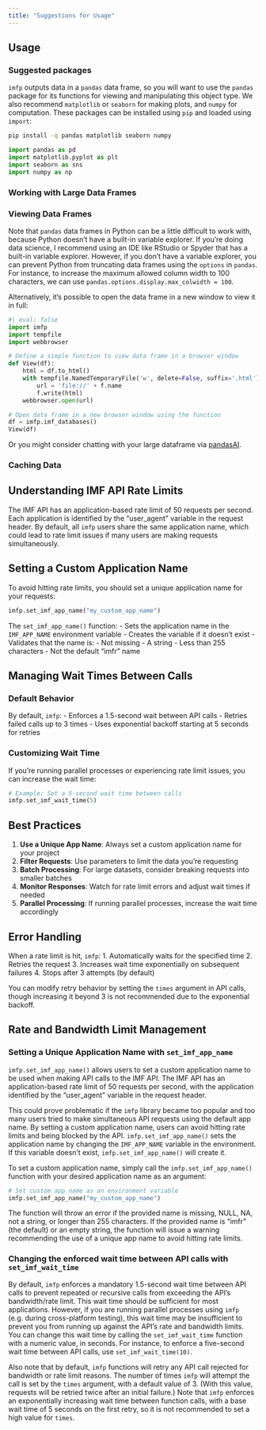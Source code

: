 ---
title: "Suggestions for Usage"
---

## Usage

### Suggested packages

`imfp` outputs data in a `pandas` data frame, so you will want to use the `pandas` package for its functions for viewing and manipulating this object type. We also recommend `matplotlib` or `seaborn` for making plots, and `numpy` for computation. These packages can be installed using `pip` and loaded using `import`:

```bash
pip install -q pandas matplotlib seaborn numpy
```

``` {python}
import pandas as pd
import matplotlib.pyplot as plt
import seaborn as sns
import numpy as np
```

### Working with Large Data Frames

### Viewing Data Frames

Note that `pandas` data frames in Python can be a little difficult to work with, because Python doesn't have a built-in variable explorer. If you're doing data science, I recommend using an IDE like RStudio or Spyder that has a built-in variable explorer. However, if you don't have a variable explorer, you can prevent Python from truncating data frames using the `options` in `pandas`. For instance, to increase the maximum allowed column width to 100 characters, we can use `pandas.options.display.max_colwidth = 100`.

Alternatively, it's possible to open the data frame in a new window to view it in full:

``` {python}
#| eval: false
import imfp
import tempfile
import webbrowser

# Define a simple function to view data frame in a browser window
def View(df):
    html = df.to_html()
    with tempfile.NamedTemporaryFile('w', delete=False, suffix='.html') as f:
        url = 'file://' + f.name
        f.write(html)
    webbrowser.open(url)

# Open data frame in a new browser window using the function
df = imfp.imf_databases()
View(df)
```

Or you might consider chatting with your large dataframe via [pandasAI](https://github.com/Sinaptik-AI/pandas-ai).

### Caching Data

## Understanding IMF API Rate Limits

The IMF API has an application-based rate limit of 50 requests per second. Each application is identified by the "user_agent" variable in the request header. By default, all `imfp` users share the same application name, which could lead to rate limit issues if many users are making requests simultaneously.

## Setting a Custom Application Name

To avoid hitting rate limits, you should set a unique application name for your requests:

```python
imfp.set_imf_app_name("my_custom_app_name")
```

The `set_imf_app_name()` function:
- Sets the application name in the `IMF_APP_NAME` environment variable
- Creates the variable if it doesn't exist
- Validates that the name is:
  - Not missing
  - A string
  - Less than 255 characters
  - Not the default "imfr" name

## Managing Wait Times Between Calls

### Default Behavior

By default, `imfp`:
- Enforces a 1.5-second wait between API calls
- Retries failed calls up to 3 times
- Uses exponential backoff starting at 5 seconds for retries

### Customizing Wait Time

If you're running parallel processes or experiencing rate limit issues, you can increase the wait time:

```python
# Example: Set a 5-second wait time between calls
imfp.set_imf_wait_time(5)
```

## Best Practices

1. **Use a Unique App Name**: Always set a custom application name for your project
2. **Filter Requests**: Use parameters to limit the data you're requesting
3. **Batch Processing**: For large datasets, consider breaking requests into smaller batches
4. **Monitor Responses**: Watch for rate limit errors and adjust wait times if needed
5. **Parallel Processing**: If running parallel processes, increase the wait time accordingly

## Error Handling

When a rate limit is hit, `imfp`:
1. Automatically waits for the specified time
2. Retries the request
3. Increases wait time exponentially on subsequent failures
4. Stops after 3 attempts (by default)

You can modify retry behavior by setting the `times` argument in API calls, though increasing it beyond 3 is not recommended due to the exponential backoff.


## Rate and Bandwidth Limit Management

### Setting a Unique Application Name with `set_imf_app_name`

`imfp.set_imf_app_name()` allows users to set a custom application name to be used when making API calls to the IMF API. The IMF API has an application-based rate limit of 50 requests per second, with the application identified by the "user_agent" variable in the request header.

This could prove problematic if the `imfp` library became too popular and too many users tried to make simultaneous API requests using the default app name. By setting a custom application name, users can avoid hitting rate limits and being blocked by the API. `imfp.set_imf_app_name()` sets the application name by changing the `IMF_APP_NAME` variable in the environment. If this variable doesn't exist, `imfp.set_imf_app_name()` will create it.

To set a custom application name, simply call the `imfp.set_imf_app_name()` function with your desired application name as an argument:

``` {python}
# Set custom app name as an environment variable
imfp.set_imf_app_name("my_custom_app_name")
```

The function will throw an error if the provided name is missing, NULL, NA, not a string, or longer than 255 characters. If the provided name is "imfr" (the default) or an empty string, the function will issue a warning recommending the use of a unique app name to avoid hitting rate limits.

### Changing the enforced wait time between API calls with `set_imf_wait_time`

By default, `imfp` enforces a mandatory 1.5-second wait time between API calls to prevent repeated or recursive calls from exceeding the API's bandwidth/rate limit. This wait time should be sufficient for most applications. However, if you are running parallel processes using `imfp` (e.g. during cross-platform testing), this wait time may be insufficient to prevent you from running up against the API's rate and bandwidth limits. You can change this wait time by calling the `set_imf_wait_time` function with a numeric value, in seconds. For instance, to enforce a five-second wait time between API calls, use `set_imf_wait_time(10)`.

Also note that by default, `imfp` functions will retry any API call rejected for bandwidth or rate limit reasons. The number of times `imfp` will attempt the call is set by the `times` argument, with a default value of 3. (With this value, requests will be retried twice after an initial failure.) Note that `imfp` enforces an exponentially increasing wait time between function calls, with a base wait time of 5 seconds on the first retry, so it is not recommended to set a high value for `times`.